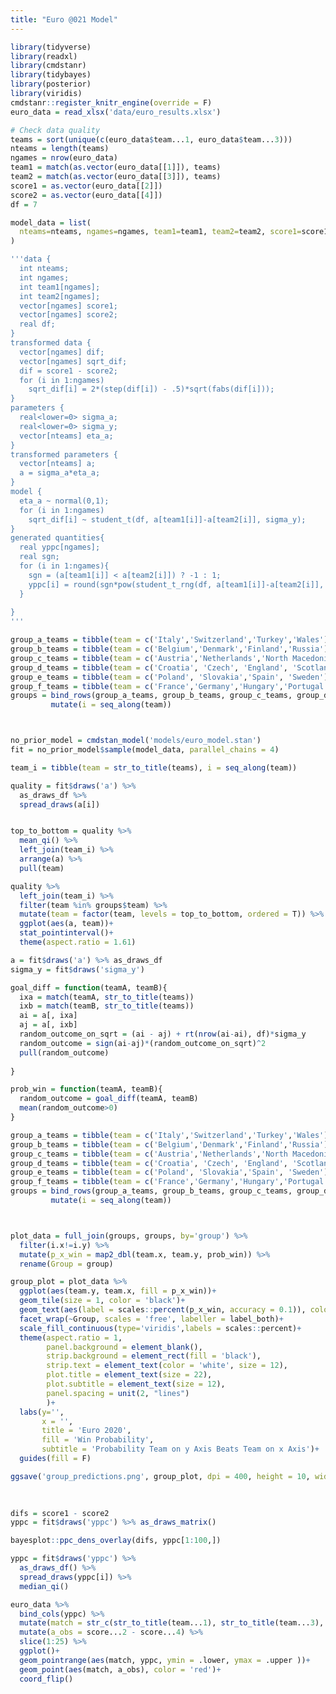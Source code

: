 ```yaml
---
title: "Euro @021 Model"
---
```



```r
library(tidyverse)
library(readxl)
library(cmdstanr)
library(tidybayes)
library(posterior)
library(viridis)
cmdstanr::register_knitr_engine(override = F)
euro_data = read_xlsx('data/euro_results.xlsx')

# Check data quality
teams = sort(unique(c(euro_data$team...1, euro_data$team...3)))
nteams = length(teams)
ngames = nrow(euro_data)
team1 = match(as.vector(euro_data[[1]]), teams)
team2 = match(as.vector(euro_data[[3]]), teams)
score1 = as.vector(euro_data[[2]])
score2 = as.vector(euro_data[[4]])
df = 7

model_data = list(
  nteams=nteams, ngames=ngames, team1=team1, team2=team2, score1=score1, score2=score2, df=df
)
```


```r
'''data {
  int nteams;
  int ngames;
  int team1[ngames];
  int team2[ngames];
  vector[ngames] score1;
  vector[ngames] score2;
  real df;
}
transformed data {
  vector[ngames] dif;
  vector[ngames] sqrt_dif;
  dif = score1 - score2;
  for (i in 1:ngames)
    sqrt_dif[i] = 2*(step(dif[i]) - .5)*sqrt(fabs(dif[i]));
}
parameters {
  real<lower=0> sigma_a;
  real<lower=0> sigma_y;
  vector[nteams] eta_a;
}
transformed parameters {
  vector[nteams] a;
  a = sigma_a*eta_a;
}  
model {
  eta_a ~ normal(0,1);
  for (i in 1:ngames)
    sqrt_dif[i] ~ student_t(df, a[team1[i]]-a[team2[i]], sigma_y);
}
generated quantities{
  real yppc[ngames];
  real sgn;
  for (i in 1:ngames){
    sgn = (a[team1[i]] < a[team2[i]]) ? -1 : 1;
    yppc[i] = round(sgn*pow(student_t_rng(df, a[team1[i]]-a[team2[i]], sigma_y ),2));
  }
    
}
'''
```

```r
group_a_teams = tibble(team = c('Italy','Switzerland','Turkey','Wales'), group = 'A')
group_b_teams = tibble(team = c('Belgium','Denmark','Finland','Russia'), group = 'B' )
group_c_teams = tibble(team = c('Austria','Netherlands','North Macedonia', 'Ukraine'), group = 'C')
group_d_teams = tibble(team = c('Croatia', 'Czech', 'England', 'Scotland'), group = 'D' )
group_e_teams = tibble(team = c('Poland', 'Slovakia','Spain', 'Sweden'), group = 'E' )
group_f_teams = tibble(team = c('France','Germany','Hungary','Portugal'), group = 'F')
groups = bind_rows(group_a_teams, group_b_teams, group_c_teams, group_d_teams, group_e_teams, group_f_teams) %>% 
         mutate(i = seq_along(team))



no_prior_model = cmdstan_model('models/euro_model.stan')
fit = no_prior_model$sample(model_data, parallel_chains = 4)

team_i = tibble(team = str_to_title(teams), i = seq_along(team))

quality = fit$draws('a') %>% 
  as_draws_df %>% 
  spread_draws(a[i]) 


top_to_bottom = quality %>% 
  mean_qi() %>% 
  left_join(team_i) %>% 
  arrange(a) %>% 
  pull(team)

quality %>% 
  left_join(team_i) %>% 
  filter(team %in% groups$team) %>% 
  mutate(team = factor(team, levels = top_to_bottom, ordered = T)) %>% 
  ggplot(aes(a, team))+
  stat_pointinterval()+
  theme(aspect.ratio = 1.61)

```





```r

a = fit$draws('a') %>% as_draws_df
sigma_y = fit$draws('sigma_y')

goal_diff = function(teamA, teamB){
  ixa = match(teamA, str_to_title(teams))
  ixb = match(teamB, str_to_title(teams))
  ai = a[, ixa]
  aj = a[, ixb]
  random_outcome_on_sqrt = (ai - aj) + rt(nrow(ai-ai), df)*sigma_y
  random_outcome = sign(ai-aj)*(random_outcome_on_sqrt)^2
  pull(random_outcome)
  
}

prob_win = function(teamA, teamB){
  random_outcome = goal_diff(teamA, teamB)
  mean(random_outcome>0)
}

```




```r
group_a_teams = tibble(team = c('Italy','Switzerland','Turkey','Wales'), group = 'A')
group_b_teams = tibble(team = c('Belgium','Denmark','Finland','Russia'), group = 'B' )
group_c_teams = tibble(team = c('Austria','Netherlands','North Macedonia', 'Ukraine'), group = 'C')
group_d_teams = tibble(team = c('Croatia', 'Czech', 'England', 'Scotland'), group = 'D' )
group_e_teams = tibble(team = c('Poland', 'Slovakia','Spain', 'Sweden'), group = 'E' )
group_f_teams = tibble(team = c('France','Germany','Hungary','Portugal'), group = 'F')
groups = bind_rows(group_a_teams, group_b_teams, group_c_teams, group_d_teams, group_e_teams, group_f_teams) %>% 
         mutate(i = seq_along(team))



plot_data = full_join(groups, groups, by='group') %>% 
  filter(i.x!=i.y) %>%
  mutate(p_x_win = map2_dbl(team.x, team.y, prob_win)) %>% 
  rename(Group = group)

group_plot = plot_data %>% 
  ggplot(aes(team.y, team.x, fill = p_x_win))+
  geom_tile(size = 1, color = 'black')+
  geom_text(aes(label = scales::percent(p_x_win, accuracy = 0.1)), color = if_else(plot_data$p_x_win<0.5, 'white','black' ), size = 6)+
  facet_wrap(~Group, scales = 'free', labeller = label_both)+
  scale_fill_continuous(type='viridis',labels = scales::percent)+
  theme(aspect.ratio = 1,
        panel.background = element_blank(),
        strip.background = element_rect(fill = 'black'),
        strip.text = element_text(color = 'white', size = 12),
        plot.title = element_text(size = 22),
        plot.subtitle = element_text(size = 12),
        panel.spacing = unit(2, "lines")
        )+
  labs(y='', 
       x = '',
       title = 'Euro 2020',
       fill = 'Win Probability',
       subtitle = 'Probability Team on y Axis Beats Team on x Axis')+
  guides(fill = F)

ggsave('group_predictions.png', group_plot, dpi = 400, height = 10, width = 15)
  
  
```


```r
difs = score1 - score2
yppc = fit$draws('yppc') %>% as_draws_matrix()

bayesplot::ppc_dens_overlay(difs, yppc[1:100,])
```





```r
yppc = fit$draws('yppc') %>% 
  as_draws_df() %>% 
  spread_draws(yppc[i]) %>% 
  median_qi()

euro_data %>% 
  bind_cols(yppc) %>% 
  mutate(match = str_c(str_to_title(team...1), str_to_title(team...3), sep = ' v. ')) %>% 
  mutate(a_obs = score...2 - score...4) %>% 
  slice(1:25) %>% 
  ggplot()+
  geom_pointrange(aes(match, yppc, ymin = .lower, ymax = .upper ))+
  geom_point(aes(match, a_obs), color = 'red')+
  coord_flip()
```


```r

```

